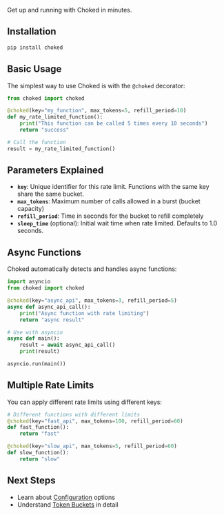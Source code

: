 Get up and running with Choked in minutes.

## Installation

```bash
pip install choked
```

## Basic Usage

The simplest way to use Choked is with the `@choked` decorator:

```python
from choked import choked

@choked(key="my_function", max_tokens=5, refill_period=10)
def my_rate_limited_function():
    print("This function can be called 5 times every 10 seconds")
    return "success"

# Call the function
result = my_rate_limited_function()
```

## Parameters Explained

- **`key`**: Unique identifier for this rate limit. Functions with the same key share the same bucket.
- **`max_tokens`**: Maximum number of calls allowed in a burst (bucket capacity)
- **`refill_period`**: Time in seconds for the bucket to refill completely
- **`sleep_time`** (optional): Initial wait time when rate limited. Defaults to 1.0 seconds.

## Async Functions

Choked automatically detects and handles async functions:

```python
import asyncio
from choked import choked

@choked(key="async_api", max_tokens=3, refill_period=5)
async def async_api_call():
    print("Async function with rate limiting")
    return "async result"

# Use with asyncio
async def main():
    result = await async_api_call()
    print(result)

asyncio.run(main())
```

## Multiple Rate Limits

You can apply different rate limits using different keys:

```python
# Different functions with different limits
@choked(key="fast_api", max_tokens=100, refill_period=60)
def fast_function():
    return "fast"

@choked(key="slow_api", max_tokens=5, refill_period=60) 
def slow_function():
    return "slow"
```

## Next Steps

- Learn about [Configuration](essentials/configuration) options
- Understand [Token Buckets](essentials/token-buckets) in detail
